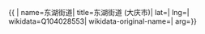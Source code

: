 {{ {{{1|PRC admin/showdata}}}|
name=东湖街道|
title=东湖街道 (大庆市)|
lat=|
lng=|
wikidata=Q104028553|
wikidata-original-name=|
arg={{{arg|}}}}}